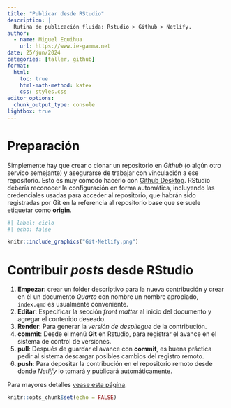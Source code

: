 ```yaml
---
title: "Publicar desde RStudio"
description: |
  Rutina de publicación fluida: Rstudio > Github > Netlify.
author:
  - name: Miguel Equihua
    url: https://www.ie-gamma.net
date: 25/jun/2024
categories: [taller, github]
format: 
  html:
    toc: true
    html-math-method: katex
    css: styles.css
editor_options: 
  chunk_output_type: console
lightbox: true
---
```



# Preparación

::: {layout="[60, 40]"}

Simplemente hay que crear o clonar un repositorio en _Github_ (o algún otro servico semejante) y asegurarse de trabajar con vinculación a ese repositorio. Esto es muy cómodo hacerlo con [Github Desktop](https://desktop.github.com/). RStudio debería reconocer la configuración en forma automática, incluyendo las credenciales usadas para acceder al repositorio, que habrán sido registradas por Git en la referencia al repositorio base que se suele etiquetar como __origin__.

```r
#| label: ciclo
#| echo: false

knitr::include_graphics("Git-Netlify.png")
```

:::

# Contribuir _posts_ desde RStudio

1. __Empezar__: crear un folder descriptivo para la nueva contribución y crear en él un documento _Quarto_ con nombre un nombre apropiado, `index.qmd` es usualmente conveniente.
2. __Editar__: Especificar la sección _front matter_ al inicio del documento y agregar el contenido deseado.
3. __Render__: Para generar la _versión de despliegue_ de la contribución.
4. __commit__: Desde el menú **Git** en Rstudio, para registrar el avance en el sistema de control de versiones.
5. __pull__: Después de guardar el avance con __commit__, es buena práctica pedir al sistema descargar posibles cambios del registro remoto.
5. __push__: Para depositar la contribución en el repositorio remoto desde donde _Netlify_ lo tomará y publicará automáticamente.


Para mayores detalles [vease esta página ](https://yuzar-blog.netlify.app/posts/2020-12-26-how-to-create-a-blog-or-a-website-in-r-with-distill-package/).

```r
knitr::opts_chunk$set(echo = FALSE)
```

